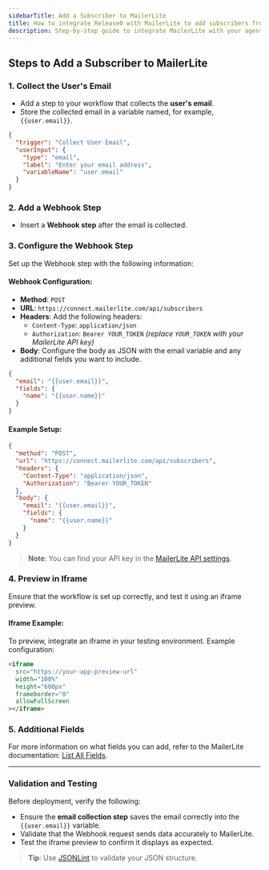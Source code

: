 ```yaml
---
sidebarTitle: Add a Subscriber to MailerLite
title: How to integrate Release0 with MailerLite to add subscribers from your chatbot automatically
description: Step-by-step guide to integrate MailerLite with your agent and add subscribers using webhook integration. Learn how to collect user emails and send them to MailerLite for email marketing campaigns.
---
```


## Steps to Add a Subscriber to MailerLite

### 1. Collect the User's Email
- Add a step to your workflow that collects the **user's email**.
- Store the collected email in a variable named, for example, `{{user.email}}`.

```json
{
  "trigger": "Collect User Email",
  "userInput": {
    "type": "email",
    "label": "Enter your email address",
    "variableName": "user.email"
  }
}
```

### 2. Add a Webhook Step
- Insert a **Webhook step** after the email is collected.

### 3. Configure the Webhook Step
Set up the Webhook step with the following information:

#### Webhook Configuration:
- **Method**: `POST`
- **URL**: `https://connect.mailerlite.com/api/subscribers`
- **Headers**: Add the following headers:
  - `Content-Type`: `application/json`
  - `Authorization`: `Bearer YOUR_TOKEN` *(replace `YOUR_TOKEN` with your MailerLite API key)*
- **Body**: Configure the body as JSON with the email variable and any additional fields you want to include.

```json
{
  "email": "{{user.email}}",
  "fields": {
    "name": "{{user.name}}"
  }
}
```

#### Example Setup:
```json
{
  "method": "POST",
  "url": "https://connect.mailerlite.com/api/subscribers",
  "headers": {
    "Content-Type": "application/json",
    "Authorization": "Bearer YOUR_TOKEN"
  },
  "body": {
    "email": "{{user.email}}",
    "fields": {
      "name": "{{user.name}}"
    }
  }
}
```

> **Note**: You can find your API key in the [MailerLite API settings](https://app.mailerlite.com/integrations/api/).

### 4. Preview in Iframe
Ensure that the workflow is set up correctly, and test it using an iframe preview.

#### Iframe Example:
To preview, integrate an iframe in your testing environment. Example configuration:

```html
<iframe
  src="https://your-app-preview-url"
  width="100%"
  height="600px"
  frameborder="0"
  allowFullScreen
></iframe>
```

### 5. Additional Fields
For more information on what fields you can add, refer to the MailerLite documentation: [List All Fields](https://developers.mailerlite.com/docs/fields.html#list-all-fields).

---

### Validation and Testing
Before deployment, verify the following:
- Ensure the **email collection step** saves the email correctly into the `{{user.email}}` variable.
- Validate that the Webhook request sends data accurately to MailerLite.
- Test the iframe preview to confirm it displays as expected.

> **Tip**: Use [JSONLint](https://jsonlint.com/) to validate your JSON structure.